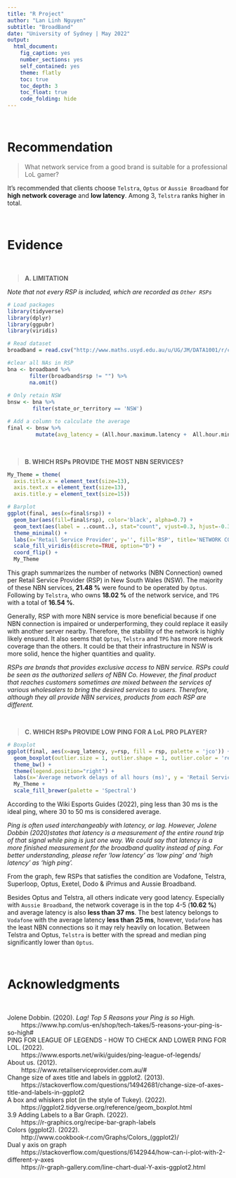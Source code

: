 ---
title: "R Project"
author: "Lan Linh Nguyen"
subtitle: "BroadBand"
date: "University of Sydney | May 2022"
output:
  html_document:
    fig_caption: yes
    number_sections: yes
    self_contained: yes
    theme: flatly
    toc: true
    toc_depth: 3
    toc_float: true
    code_folding: hide
---
<br>

# Recommendation

 > What network service from a good brand is suitable for a professional LoL gamer?
 
It’s recommended that clients choose `Telstra`, `Optus` or `Aussie Broadband` for **high network coverage** and **low latency**. Among 3, `Telstra` ranks higher in total.

<br>

# Evidence

<br>

>**A. LIMITATION**

*Note that not every RSP is included, which are recorded as `Other RSPs`*

```{r, message=F}
# Load packages
library(tidyverse)
library(dplyr)
library(ggpubr)
library(viridis)

# Read dataset
broadband = read.csv("http://www.maths.usyd.edu.au/u/UG/JM/DATA1001/r/current/projects/2022data/broadband.csv")

#clear all NAs in RSP
bna <- broadband %>%
       filter(broadband$rsp != "") %>%
       na.omit() 
  
# Only retain NSW
bnsw <- bna %>%
        filter(state_or_territory == 'NSW')

# Add a column to calculate the average
final <- bnsw %>%
         mutate(avg_latency = (All.hour.maximum.latency +  All.hour.minimum.latency)/2) 
```

<br>

>**B. WHICH RSPs PROVIDE THE MOST NBN SERVICES?**

```{r}
My_Theme = theme(
  axis.title.x = element_text(size=13),
  axis.text.x = element_text(size=13),
  axis.title.y = element_text(size=15))

# Barplot
ggplot(final, aes(x=final$rsp)) +
  geom_bar(aes(fill=final$rsp), color='black', alpha=0.7) + 
  geom_text(aes(label = ..count..), stat="count", vjust=0.3, hjust=-0.3, size=3, colour="black") + 
  theme_minimal() +
  labs(x='Retail Service Provider', y='', fill='RSP', title='NETWORK COVERAGE (NSW)') +
  scale_fill_viridis(discrete=TRUE, option="D") +
  coord_flip() + 
  My_Theme 
```

This graph summarizes the number of networks (NBN Connection) owned per Retail Service Provider (RSP) in New South Wales (NSW). The majority of these NBN services, **21.48 %** were found to be operated by `Optus`. Following by `Telstra`, who owns **18.02 %** of the network service, and `TPG` with a total of **16.54 %**. 

Generally, RSP with more NBN service is more beneficial because if one NBN connection is impaired or underperforming, they could replace it easily with another server nearby. Therefore, the stability of the network is highly likely ensured. It also seems that `Optus`, `Telstra` and `TPG` has more network coverage than the others. It could be that their infrastructure in NSW is more solid, hence the higher quantities and quality.

*RSPs are brands that provides exclusive access to NBN service. RSPs could be seen as the authorized sellers of NBN Co. However, the final product that reaches customers sometimes are mixed between the services of various wholesalers to bring the desired services to users. Therefore, although they all provide NBN services, products from each RSP are different.*

<br>

>**C. WHICH RSPs PROVIDE LOW PING FOR A LoL PRO PLAYER?**

```{r}
# Boxplot
ggplot(final, aes(x=avg_latency, y=rsp, fill = rsp, palette = 'jco')) +
  geom_boxplot(outlier.size = 1, outlier.shape = 1, outlier.color = 'red', alpha=0.8) + 
  theme_bw() +
  theme(legend.position="right") +
  labs(x='Average network delays of all hours (ms)', y = 'Retail Service Provider', title = 'LATENCY (PING)', fill='RSP') +
  My_Theme +
  scale_fill_brewer(palette = 'Spectral')
```

According to the Wiki Esports Guides (2022), ping less than 30 ms is the ideal ping, where 30 to 50 ms is considered average.

*Ping is often used interchangeably with latency, or lag. However, Jolene Dobbin (2020)states that latency is a measurement of the entire round trip of that signal while ping is just one way. We could say that latency is a more finished measurement for the broadband quality instead of ping. For better understanding, please refer ‘low latency’ as ‘low ping’ and ‘high latency’ as ‘high ping’.*

From the graph, few RSPs that satisfies the condition are Vodafone, Telstra, Superloop, Optus, Exetel, Dodo & iPrimus and Aussie Broadband.

Besides Optus and Telstra, all others indicate very good latency. Especially with `Aussie Broadband`, the network coverage is in the top 4-5 (**10.62 %**) and average latency is also **less than 37 ms**. The best latency belongs to `Vodafone` with the average latency **less than 25 ms**, however, `Vodafone` has the least NBN connections so it may rely heavily on location. Between Telstra and Optus, `Telstra` is better with the spread and median ping significantly lower than `Optus`. 

<br>

#  Acknowledgments

<br>

| Jolene Dobbin. (2020). *Lag! Top 5 Reasons your Ping is so High.*
|         https://www.hp.com/us-en/shop/tech-takes/5-reasons-your-ping-is-so-high#
| PING FOR LEAGUE OF LEGENDS - HOW TO CHECK AND LOWER PING FOR LOL. (2022). 
|         https://www.esports.net/wiki/guides/ping-league-of-legends/
| About us. (2012). 
|         https://www.retailserviceprovider.com.au/#
| Change size of axes title and labels in ggplot2. (2013). 
|         https://stackoverflow.com/questions/14942681/change-size-of-axes-title-and-labels-in-ggplot2
| A box and whiskers plot (in the style of Tukey). (2022). 
|         https://ggplot2.tidyverse.org/reference/geom_boxplot.html
| 3.9 Adding Labels to a Bar Graph. (2022).
|         https://r-graphics.org/recipe-bar-graph-labels
| Colors (ggplot2). (2022).
|         http://www.cookbook-r.com/Graphs/Colors_(ggplot2)/
| Dual y axis on graph
|         https://stackoverflow.com/questions/6142944/how-can-i-plot-with-2-different-y-axes
|         https://r-graph-gallery.com/line-chart-dual-Y-axis-ggplot2.html
